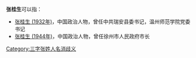 '''张桂生'''可以指：
* [[张桂生_(1932年)|张桂生 (1932年)]]，中国政治人物，曾任中共瑞安县委书记，温州师范学院党委书记
* [[张桂生_(1944年)|张桂生 (1944年)]]，中国政治人物，曾任徐州市人民政府市长

{{disambig}}

[[Category:三字张姓人名消歧义|Category:三字张姓人名消歧义]]